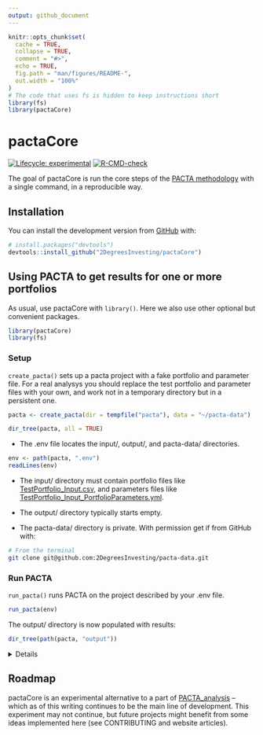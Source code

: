 ```yaml
---
output: github_document
---
```


<!-- README.md is generated from README.Rmd. Please edit that file -->

```r
knitr::opts_chunk$set(
  cache = TRUE,
  collapse = TRUE,
  comment = "#>",
  echo = TRUE,
  fig.path = "man/figures/README-",
  out.width = "100%"
)
# The code that uses fs is hidden to keep instructions short
library(fs)
library(pactaCore)
```

# pactaCore

<!-- badges: start -->
[![Lifecycle: experimental](https://img.shields.io/badge/lifecycle-experimental-orange.svg)](https://lifecycle.r-lib.org/articles/stages.html#experimental)
[![R-CMD-check](https://github.com/2DegreesInvesting/pactaCore/workflows/R-CMD-check/badge.svg)](https://github.com/2DegreesInvesting/pactaCore/actions)
<!-- badges: end -->

The goal of pactaCore is run the core steps of the [PACTA
methodology](https://2degrees-investing.org/resource/pacta/) with a single
command, in a reproducible way.

## Installation

You can install the development version from [GitHub](https://github.com/) with:

``` r
# install.packages("devtools")
devtools::install_github("2DegreesInvesting/pactaCore")
```

## Using PACTA to get results for one or more portfolios

As usual, use pactaCore with `library()`. Here we also use other optional but
convenient packages.

```r
library(pactaCore)
library(fs)
```

### Setup

`create_pacta()` sets up a pacta project with a fake portfolio and parameter
file. For a real analysys you should replace the test portfolio and parameter files
with your own, and work not in a temporary directory but in a persistent one.

```r
pacta <- create_pacta(dir = tempfile("pacta"), data = "~/pacta-data")

dir_tree(pacta, all = TRUE)
```

* The .env file locates the input/, output/, and pacta-data/ directories.

```r
env <- path(pacta, ".env")
readLines(env)
```

* The input/ directory must contain portfolio files like
[TestPortfolio_Input.csv](https://github.com/2DegreesInvesting/pactaCore/blob/master/inst/extdata/TestPortfolio_Input.csv),
and parameters files like
[TestPortfolio_Input_PortfolioParameters.yml](https://github.com/2DegreesInvesting/pactaCore/blob/master/inst/extdata/TestPortfolio_Input_PortfolioParameters.yml).

* The output/ directory typically starts empty.

* The pacta-data/ directory is private. With permission get if from GitHub with:

```bash
# From the terminal
git clone git@github.com:2DegreesInvesting/pacta-data.git
```

### Run PACTA

`run_pacta()` runs PACTA on the project described by your .env file.

```r
run_pacta(env)
```

The output/ directory is now populated with results:

```r
dir_tree(path(pacta, "output"))
```

<details> 

For each corresponding `<pair-name>`, the portfolio and parameter files must be
named `<pair-name>_Input.csv` and `<pair-name>_Input_PortfolioParameters.yml`,
respectively. For example:

  * This pair is valid: `a_Input.csv`, `a_Input_PortfolioParameters.yml`.
  
  * This pair is invalid: `a_Input.csv`, `b_Input_PortfolioParameters.yml`.

In the parameter files, whatever values you give to `portfolio_name_in` and
`investor_name_in` will populate the columns `portfolio_name` and
`investor_name` of some output files. For example:

* A parameter file:

```r
writeLines(readLines(example_input_paths()[[2]]))
```

* A few rows of some relevant output files and columns:

```r
paths <- fs::dir_ls(pactaCore:::output_results_path(pacta))
datasets <- lapply(paths, readRDS)
```

```r
lapply(datasets, function(x) head(x[c("portfolio_name", "investor_name")]))
```

</details>

## Roadmap

pactaCore is an experimental alternative to a part of
[PACTA_analysis](https://github.com/2DegreesInvesting/pacta_analysis) -- which
as of this writing continues to be the main line of development. This experiment
may not continue, but future projects might benefit from some ideas implemented
here (see CONTRIBUTING and website articles).
